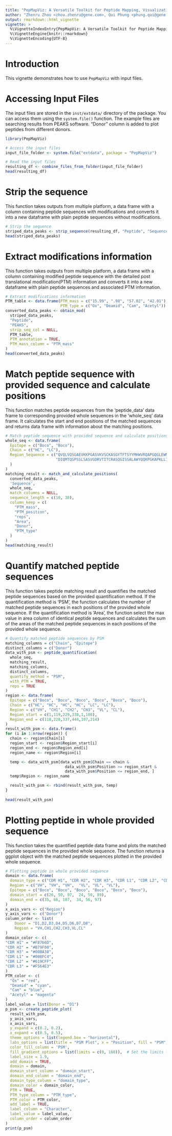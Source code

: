 ```yaml
---
title: "PepMapViz: A Versatile Toolkit for Peptide Mapping, Visualization, and Comparative Exploration"
author: "Zhenru Zhou <zhou.zhenru@gene.com>, Qui Phung <phung.qui@gene.com>, Corey Bakalarski <bakalarski.corey@gene.com>"
output: rmarkdown::html_vignette
vignette: >
  %\VignetteIndexEntry{PepMapViz: A Versatile Toolkit for Peptide Mapping, Visualization, and Comparative Exploration}
  %\VignetteEngine{knitr::rmarkdown}
  %\VignetteEncoding{UTF-8}
---
```


# Introduction

This vignette demonstrates how to use `PepMapViz` with input files.

# Accessing Input Files

The input files are stored in the `inst/extdata/` directory of the package. 
You can access them using the `system.file()` function. The example files are 
searching results from PEAKS software. "Donor" column is added to plot peptides
from different donors.

```r
library(PepMapViz)
```

```r
# Access the input files
input_file_folder <- system.file("extdata", package = "PepMapViz")

# Read the input files
resulting_df <- combine_files_from_folder(input_file_folder)
head(resulting_df)
```

# Strip the sequence 

This function takes outputs from multiple platform, a data frame with a
column containing peptide sequences with modifications and converts it into a 
new dataframe with plain peptide sequences without modifications.

```r
# Strip the sequence
striped_data_peaks <- strip_sequence(resulting_df, "Peptide", "Sequence", "PEAKS")
head(striped_data_peaks)
```

# Extract modifications information

This function takes outputs from multiple platform, a data frame with a column
containing modified peptide sequence with the detailed post translational
modification(PTM) information and converts it into a new dataframe with plain
peptide sequences and associated PTM information.

```r
# Extract modifications information
PTM_table <- data.frame(PTM_mass = c("15.99", ".98", "57.02", "42.01"),
                        PTM_type = c("Ox", "Deamid", "Cam", "Acetyl"))
converted_data_peaks <- obtain_mod(
  striped_data_peaks,
  "Peptide",
  "PEAKS",
  strip_seq_col = NULL,
  PTM_table,
  PTM_annotation = TRUE,
  PTM_mass_column = "PTM_mass"
)
head(converted_data_peaks)
```

# Match peptide sequence with provided sequence and calculate positions

This function matches peptide sequences from the 'peptide_data' data frame to
corresponding provided whole sequences in the 'whole_seq' data frame. It 
calculates the start and end positions of the matched sequences and returns 
data frame with information about the matching positions.

```r
# Match peptide sequence with provided sequence and calculate positions
whole_seq <- data.frame(
  Epitope = c("Boco", "Boco"),
  Chain = c("HC", "LC"),
  Region_Sequence = c("QVQLVQSGAEVKKPGASVKVSCKASGYTFTSYYMHWVRQAPGQGLEWMGEISPFGGRTNYNEKFKSRVTMTRDTSTSTVYMELSSLRSEDTAVYYCARERPLYASDLWGQGTTVTVSSASTKGPSVFPLAPCSRSTSESTAALGCLVKDYFPEPVTVSWNSGALTSGVHTFPAVLQSSGLYSLSSVVTVPSSNFGTQTYTCNVDHKPSNTKVDKTVERKCCVECPPCPAPPVAGPSVFLFPPKPKDTLMISRTPEVTCVVVDVSHEDPEVQFNWYVDGVEVHNAKTKPREEQFNSTFRVVSVLTVVHQDWLNGKEYKCKVSNKGLPSSIEKTISKTKGQPREPQVYTLPPSREEMTKNQVSLTCLVKGFYPSDIAVEWESNGQPENNYKTTPPMLDSDGSFFLYSKLTVDKSRWQQGNVFSCSVMHEALHNHYTQKSLSLSPGK", 
                      "DIQMTQSPSSLSASVGDRVTITCRASQGISSALAWYQQKPGKAPKLLIYSASYRYTGVPSRFSGSGSGTDFTFTISSLQPEDIATYYCQQRYSLWRTFGQGTKLEIKRTVAAPSVFIFPPSDEQLKSGTASVVCLLNNFYPREAKVQWKVDNALQSGNSQESVTEQDSKDSTYSLSSTLTLSKADYEKHKVYACEVTHQGLSSPVTKSFNRGEC"
  )
)
matching_result <- match_and_calculate_positions(
  converted_data_peaks,
  'Sequence',
  whole_seq,
  match_columns = NULL,
  sequence_length = c(10, 30),
  column_keep = c(
    "PTM_mass",
    "PTM_position",
    "reps",
    "Area",
    "Donor",
    "PTM_type"
  )
)
head(matching_result)
```

# Quantify matched peptide sequences

This function takes peptide matching result and quantifies the matched peptide
sequences based on the provided quantification method. If the quantification
method is 'PSM', the function calculates the number of matched peptide sequences
in each positions of the provided whole sequence. If the quantification
method is 'Area', the function select the max value in area column of identical 
peptide sequences and calculates the sum of the areas of the matched peptide 
sequences in each positions of the provided whole sequence. 

```r
# Quantify matched peptide sequences by PSM
matching_columns = c("Chain", "Epitope")
distinct_columns = c("Donor")
data_with_psm <- peptide_quantification(
  whole_seq,
  matching_result,
  matching_columns,
  distinct_columns,
  quantify_method = "PSM",
  with_PTM = TRUE,
  reps = TRUE
)
region <- data.frame(
  Epitope = c("Boco", "Boco", "Boco", "Boco", "Boco", "Boco"),
  Chain = c("HC", "HC", "HC", "HC", "LC", "LC"),
  Region = c("VH", "CH1", "CH2", "CH3", "VL", "CL"),
  Region_start = c(1,119,229,338,1,108),
  Region_end = c(118,228,337,444,107,214)
)
result_with_psm <- data.frame()
for (i in 1:nrow(region)) {
  chain <- region$Chain[i]
  region_start <- region$Region_start[i]
  region_end <- region$Region_end[i]
  region_name <- region$Region[i]

  temp <- data_with_psm[data_with_psm$Chain == chain & 
                          data_with_psm$Position >= region_start & 
                          data_with_psm$Position <= region_end, ]
  temp$Region <- region_name

  result_with_psm <- rbind(result_with_psm, temp)
}
  
head(result_with_psm)
```

# Plotting peptide in whole provided sequence

This function takes the quantified peptide data frame and plots the matched
peptide sequences in the provided whole sequence. The function returns a ggplot
object with the matched peptide sequences plotted in the provided whole sequence.

```r
# Plotting peptide in whole provided sequence
domain <- data.frame(
  domain_type = c("CDR H1", "CDR H2", "CDR H3", "CDR L1", "CDR L2", "CDR L3"),
  Region = c("VH", "VH", "VH",  "VL", "VL", "VL"),
  Epitope = c("Boco", "Boco", "Boco", "Boco", "Boco", "Boco"),
  domain_start = c(26, 50, 97,  24, 50, 89),
  domain_end = c(35, 66, 107,  34, 56, 97)
)
x_axis_vars <- c("Region")
y_axis_vars <- c("Donor")
column_order <- list(
    Donor = "D1,D2,D3,D4,D5,D6,D7,D8",
    Region = "VH,CH1,CH2,CH3,VL,CL"
)
domain_color <- c(
"CDR H1" = "#F8766D",
"CDR H2" = "#B79F00",
"CDR H3" = "#00BA38",
"CDR L1" = "#00BFC4",
"CDR L2" = "#619CFF",
"CDR L3" = "#F564E3"
)
PTM_color <- c(
  "Ox" = "red",
  "Deamid" = "cyan",
  "Cam" = "blue",
  "Acetyl" = "magenta"
)
label_value = list(Donor = "D1")
p_psm <- create_peptide_plot(
  result_with_psm,
  y_axis_vars,
  x_axis_vars,
  y_expand = c(0.2, 0.2),
  x_expand = c(0.5, 0.5),
  theme_options = list(legend.box = "horizontal"),
  labs_options = list(title = "PSM Plot", x = "Position", fill = "PSM"),
  color_fill_column = 'PSM',
  fill_gradient_options = list(limits = c(0, 160)),  # Set the limits for the color scale
  label_size = 1.9,
  add_domain = TRUE,
  domain = domain,
  domain_start_column = "domain_start",
  domain_end_column = "domain_end",
  domain_type_column = "domain_type",
  domain_color = domain_color,
  PTM = TRUE,
  PTM_type_column = "PTM_type",
  PTM_color = PTM_color,
  add_label = TRUE,
  label_column = "Character",
  label_value = label_value,
  column_order = column_order
)
print(p_psm)

```
